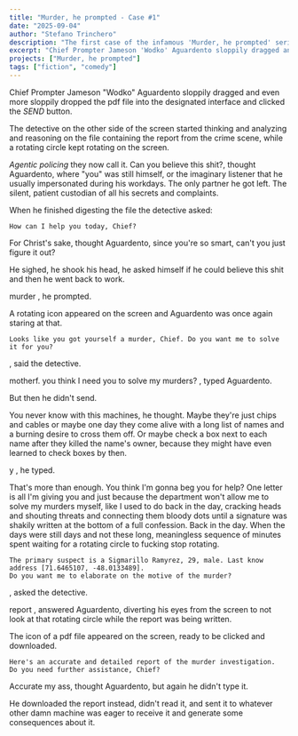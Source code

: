 ```yaml
---
title: "Murder, he prompted - Case #1"
date: "2025-09-04"
author: "Stefano Trinchero"
description: "The first case of the infamous 'Murder, he prompted' series"
excerpt: "Chief Prompter Jameson 'Wodko' Aguardento sloppily dragged and even more sloppily dropped the pdf file into the designated interface..."
projects: ["Murder, he prompted"]
tags: ["fiction", "comedy"]
---
```



Chief Prompter Jameson "Wodko" Aguardento sloppily dragged and even more sloppily dropped the pdf file into the designated interface and clicked the *SEND* button.

The detective on the other side of the screen started thinking and analyzing and 
reasoning on the file containing the report from the crime scene, while a rotating circle kept 
rotating on the screen. 

*Agentic policing* they now call it. Can you believe this shit?, thought Aguardento, 
where "you" was still himself, or the imaginary listener that he usually impersonated 
during his workdays. The only partner he got left. 
The silent, patient custodian of all his secrets and complaints.


When he finished digesting the file the detective asked:

```
How can I help you today, Chief? 
```

For Christ's sake, thought Aguardento, since you're so smart, can't you just figure it out?

He sighed, he shook his head, he asked himself if he could believe this shit and then he went back to work.

<ChatBubble>
murder
</ChatBubble>
, he prompted.

A rotating icon appeared on the screen and Aguardento was once again staring at that. 

```
Looks like you got yourself a murder, Chief. Do you want me to solve it for you?
```
, said the detective.


<ChatBubble>
motherf. you think I need you to solve my murders?
</ChatBubble>
, typed Aguardento.

But then he didn't send.

You never know with this machines, he thought. 
Maybe they're just chips and cables or maybe one day they come alive with a long list of names and a burning desire to cross them off.
Or maybe check a box next to each name after they killed the name's owner, because they might have even learned to check boxes by then.

<ChatBubble>
y
</ChatBubble>
, he typed. 

That's more than enough. You think I'm gonna beg you for help? One letter is all I'm giving you and just because 
the department won't allow me to solve my murders myself, like I used to do back in the day, cracking heads and shouting threats 
and connecting them bloody dots until a signature was shakily written at the bottom of a full confession.
Back in the day. When the days were still days and not these long, 
meaningless sequence of minutes spent waiting for a rotating circle to fucking stop rotating.

```
The primary suspect is a Sigmarillo Ramyrez, 29, male. Last know address [71.6465107, -48.0133489].
Do you want me to elaborate on the motive of the murder?
```
, asked the detective.

<ChatBubble>
report
</ChatBubble>
, answered Aguardento, diverting his eyes from the screen to not look at that rotating circle 
while the report was being written.

The icon of a pdf file appeared on the screen, ready to be clicked and downloaded.

```
Here's an accurate and detailed report of the murder investigation.
Do you need further assistance, Chief?

```

Accurate my ass, thought Aguardento, but again he didn't type it. 

He downloaded the report instead, didn't read it, 
and sent it to whatever other damn machine was eager to receive it and generate some consequences about it.
 


